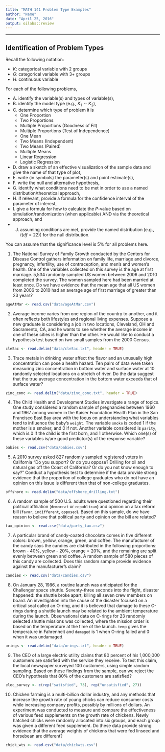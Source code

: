 ```yaml
---
title: "MATH 141 Problem Type Examples"
author: "Name"
date: "April 25, 2016"
output: oilabs::review
---
```



* * *

## Identification of Problem Types

Recall the following notation:

  - $K$: categorical variable with 2 groups
  - $G$: categorical variable with 3+ groups
  - $H$: continuous variable

For each of the following problems, 

  - A. identify the variable(s) and types of variable(s),
  - B. identify the model type (e.g., $K_1 \sim K_2$),
  - C. determine which type of problem it is 
    - One Proportion
    - Two Proportions
    - Multiple Proportions (Goodness of Fit)
    - Multiple Proportions (Test of Independence)
    - One Mean
    - Two Means (Independent)
    - Two Means (Paired)
    - Multiple Means
    - Linear Regression
    - Logistic Regression
  - D. draw a sketch of an effective visualization of the sample data and give the name of that type of plot,
  - E. write (in symbols) the parameter(s) and point estimate(s),
  - F. write the null and alternative hypothesis,
  - G. identify what conditions need to be met in order to use a named distribution/theoretical approach,
  - H. if relevant, provide a formula for the confidence interval of the parameter of interest,
  - I. give a formula for how to calculate the $P$-value based on simulation/randomization (when applicable) AND via the theoretical approach, and 
  - J.  assuming conditions are met, provide the named distribution (e.g., $t(df = 22)$) for the null distribution.

You can assume that the significance level is 5% for all problems here.


1. The National Survey of Family Growth conducted by the
Centers for Disease Control gathers information on family life, marriage and divorce, pregnancy,
infertility, use of contraception, and men's and women's health. One of the variables collected on
this survey is the age at first marriage. 5,534 randomly sampled US women between 2006 and 2010 completed the survey. The women sampled here had been married at least once.  Do we have evidence that the mean age that all US women from 2006 to 2010 had an average age of first marriage of greater than 23 years?

```r
ageAtMar <- read.csv("data/ageAtMar.csv")
```

2. Average income varies from one region of the country to
another, and it often reflects both lifestyles and regional living expenses. Suppose a new graduate
is considering a job in two locations, Cleveland, OH and Sacramento, CA, and he wants to see
whether the average income in one of these cities is higher than the other. He would like to conduct
a hypothesis test based on two small samples from the 2000 Census.

```r
cleSac <- read.delim("data/cleSac.txt", header = TRUE)
```

3. Trace metals in drinking water affect the flavor and an unusually high concentration can pose a health hazard. Ten pairs of data were taken measuring zinc concentration in bottom water and surface water at 10 randomly selected locations on a stretch of river. Do the data suggest that the true average concentration in the bottom water exceeds that of surface water?

```r
zinc_conc <- read.delim("data/zinc_conc.txt", header = TRUE)
```

4. The Child Health and Development Studies investigate a range of
topics. One study considered a random sample of pregnancies between 1960 and 1967 among women in the Kaiser
Foundation Health Plan in the San Francisco East Bay area with the focus on understanding what variables tend to influence the baby's `weight`.  The variable `smoke` is coded 1 if the mother is a
smoker, and 0 if not.  Another variable considered is `parity`, which is 0 if the child is the first born, and 1 otherwise.  Which one(s) of these variables is/are good predictor(s) of the response variable?

```r
babies <- read.csv("data/babies.csv")
```

5. A 2010 survey asked 827 randomly sampled registered voters
in California "Do you support? Or do you oppose? Drilling for oil and natural gas off the Coast of
California? Or do you not know enough to say?" Conduct a hypothesis test to determine if the data
provide strong evidence that the proportion of college
graduates who do not have an opinion on this issue is
different than that of non-college graduates.

```r
offshore <- read.delim("data/offshore_drilling.txt")
```

6. A random sample of 500 U.S. adults were questioned regarding their political affiliation (`democrat` or `republican`) and opinion on a tax reform bill (`favor`, `indifferent`, `opposed`). Based on this sample, do we have reason to believe that political party and opinion on the bill are related?

```r
tax_opinion <- read.csv("data/party_tax.csv")
```

7. A particular brand of candy-coated chocolate comes in five different colors: brown, yellow, orange, green, and coffee.  The manufacturer of the candy says the candies are distributed in the following proportions:  brown - 40%, yellow - 20%, orange = 20%, and the remaining are split evenly between green and coffee.  A random sample of 580 pieces of this candy are collected.  Does this random sample provide evidence against the manufacturer's claim?

```r
candies <- read.csv("data/candies.csv")
```

8. On January 28, 1986, a routine launch was anticipated for
the Challenger space shuttle. Seventy-three seconds into the 
flight, disaster happened: the shuttle
broke apart, killing all seven crew members on board. An investigation into the cause of the
disaster focused on a critical seal called an O-ring, and it is believed that damage to these O-rings
during a shuttle launch may be related to the ambient temperature during the launch. Observational data on O-rings for 23 randomly selected shuttle missions was collected, where the mission order
is based on the temperature at the time of the launch. `temp` gives the temperature in Fahrenheit and `damaged` is 1 when O-ring failed and 0 when it was undamaged.

```r
orings <- read.delim("data/orings.txt", header = TRUE)
```

9. The CEO of a large electric utility claims that 80 percent of his 1,000,000 customers are satisfied with the service they receive. To test this claim, the local newspaper surveyed 100 customers, using simple random sampling. Based on these findings from the sample, can we reject the CEO's hypothesis that 80% of the customers are satisfied?

```r
elec_survey <- c(rep("satisfied", 73), rep("unsatisfied", 27))
```

10. Chicken farming is a multi-billion dollar industry,
and any methods that increase the growth rate of young chicks can reduce consumer costs while
increasing company profits, possibly by millions of dollars. An experiment was conducted to
measure and compare the effectiveness of various feed supplements on the growth rate of chickens.
Newly hatched chicks were randomly allocated into six groups, and each group was given a different
feed supplement. Do these data provide strong evidence that the average weights of chickens that were fed
linseed and horsebean are different?

```r
chick_wts <- read.csv("data/chickwts.csv")
```
